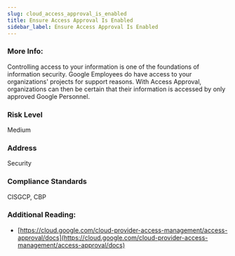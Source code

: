 ```yaml
---
slug: cloud_access_approval_is_enabled
title: Ensure Access Approval Is Enabled
sidebar_label: Ensure Access Approval Is Enabled
---
```


### More Info:

Controlling access to your information is one of the foundations of information security. Google Employees do have access to your organizations' projects for support reasons. With Access Approval, organizations can then be certain that their information is accessed by only approved Google Personnel.

### Risk Level

Medium

### Address

Security

### Compliance Standards

CISGCP, CBP

### Additional Reading:

- [https://cloud.google.com/cloud-provider-access-management/access-approval/docs](https://cloud.google.com/cloud-provider-access-management/access-approval/docs) 

